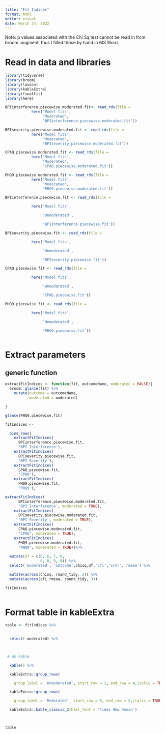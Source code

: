 ```yaml
---
title: "Fit Indices"
format: html
editor: visual
date: March 24, 2022
---
```


Note: p values associated with the Chi Sq test cannot be read in from broom::augment, thus I filled those by hand in MS Word.

# Read in data and libraries

```r

library(tidyverse)
library(broom)
library(lavaan)
library(kableExtra)
library(finalfit)
library(here)

```

```r


BPIinterference.piecewise.moderated.fit<- read_rds(file = 
            here('Model fits',
                 'Moderated',
                 'BPIinterference.piecewise.moderated.fit'))

BPIseverity.piecewise.moderated.fit <- read_rds(file = 
            here('Model fits',
                 'Moderated',
                 'BPIseverity.piecewise.moderated.fit'))

CPAQ.piecewise.moderated.fit <- read_rds(file = 
            here('Model fits',
                 'Moderated',
                 'CPAQ.piecewise.moderated.fit'))

PHQ9.piecewise.moderated.fit <- read_rds(file = 
            here('Model fits',
                 'Moderated',
                 'PHQ9.piecewise.moderated.fit'))

BPIinterference.piecewise.fit <- read_rds(file = 

            here('Model fits',

                 'Unmoderated',

                 'BPIinterference.piecewise.fit'))

BPIseverity.piecewise.fit <- read_rds(file = 

            here('Model fits',

                 'Unmoderated',

                 'BPIseverity.piecewise.fit'))

CPAQ.piecewise.fit <- read_rds(file = 

            here('Model fits',

                 'Unmoderated',

                 'CPAQ.piecewise.fit'))

PHQ9.piecewise.fit <- read_rds(file = 

            here('Model fits',

                 'Unmoderated',

                 'PHQ9.piecewise.fit'))



```

# Extract parameters

## generic function

```r

extractFitIndices <- function(fit, outcomeName, moderated = FALSE){
  broom::glance(fit) %>%
    mutate(outcome = outcomeName,
           moderated = moderated)

}

```

```r

glance(PHQ9.piecewise.fit)

fitIndices <- 

  bind_rows(
    extractFitIndices(
      BPIinterference.piecewise.fit, 
      'BPI Interference'),
    extractFitIndices(
      BPIseverity.piecewise.fit, 
      'BPI Severity'),
    extractFitIndices(
      CPAQ.piecewise.fit, 
      'CPAQ'),
    extractFitIndices(
      PHQ9.piecewise.fit, 
      'PHQ9'),

extractFitIndices(
      BPIinterference.piecewise.moderated.fit, 
      'BPI Interference', moderated = TRUE),
    extractFitIndices(
      BPIseverity.piecewise.moderated.fit, 
      'BPI Severity', moderated = TRUE),
    extractFitIndices(
      CPAQ.piecewise.moderated.fit, 
      'CPAQ', moderated = TRUE),
    extractFitIndices(
      PHQ9.piecewise.moderated.fit, 
      'PHQ9', moderated = TRUE))%>%
  
  mutate(df = c(6, 6, 7, 6,
                8, 8, 9, 8)) %>%
  select('moderated', 'outcome',chisq,df,'cfi','srmr','rmsea') %>%

  mutate(across(chisq, round_tidy, 3)) %>%
  mutate(across(cfi:rmsea, round_tidy, 3))

fitIndices
  
```

# Format table in kableExtra

```r

table <- fitIndices %>%

  
  select(-moderated) %>%

  

 # do kable

  kable() %>%

  kableExtra::group_rows(

    group_label = 'Unmoderated', start_row = 1, end_row = 4,italic = TRUE, bold = FALSE) %>%

  kableExtra::group_rows(

    group_label = 'Moderated', start_row = 5, end_row = 8,italic = TRUE, bold = FALSE) %>%

  kableExtra::kable_classic_2(html_font = 'Times New Roman')

  

table 

```
